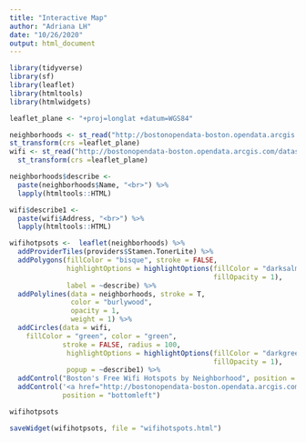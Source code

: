 ```yaml
---
title: "Interactive Map"
author: "Adriana LH"
date: "10/26/2020"
output: html_document
---
```


```r
library(tidyverse)
library(sf)
library(leaflet)
library(htmltools)
library(htmlwidgets)
```

```r
leaflet_plane <- "+proj=longlat +datum=WGS84"

neighborhoods <- st_read("http://bostonopendata-boston.opendata.arcgis.com/datasets/3525b0ee6e6b427f9aab5d0a1d0a1a28_0.geojson?outSR=%7B%22latestWkid%22%3A2249%2C%22wkid%22%3A102686%7D") %>%
st_transform(crs =leaflet_plane)
wifi <- st_read("http://bostonopendata-boston.opendata.arcgis.com/datasets/4b803745fedd4e88861967d16a1e07fb_0.geojson?outSR={%22latestWkid%22:3857,%22wkid%22:102100}") %>%
  st_transform(crs =leaflet_plane)
```


```r
neighborhoods$describe <- 
  paste(neighborhoods$Name, "<br>") %>%
  lapply(htmltools::HTML)

wifi$describe1 <- 
  paste(wifi$Address, "<br>") %>%
  lapply(htmltools::HTML)
```

```r
wifihotpsots <-  leaflet(neighborhoods) %>%
  addProviderTiles(providers$Stamen.TonerLite) %>%
  addPolygons(fillColor = "bisque", stroke = FALSE,
              highlightOptions = highlightOptions(fillColor = "darksalmon", 
                                                  fillOpacity = 1),
              label = ~describe) %>%
  addPolylines(data = neighborhoods, stroke = T, 
               color = "burlywood", 
               opacity = 1,
               weight = 1) %>%
  addCircles(data = wifi,
    fillColor = "green", color = "green", 
             stroke = FALSE, radius = 100,
              highlightOptions = highlightOptions(fillColor = "darkgreen", 
                                                  fillOpacity = 1),
              popup = ~describe1) %>%
  addControl("Boston's Free Wifi Hotspots by Neighborhood", position = "topright") %>%
  addControl('<a href="http://bostonopendata-boston.opendata.arcgis.com/datasets/3525b0ee6e6b427f9aab5d0a1d0a1a28_0.geojson?outSR=%7B%22latestWkid%22%3A2249%2C%22wkid%22%3A102686%7D">Data source</a>',
             position = "bottomleft")

wifihotpsots
```
```r
saveWidget(wifihotpsots, file = "wifihotspots.html")
```

